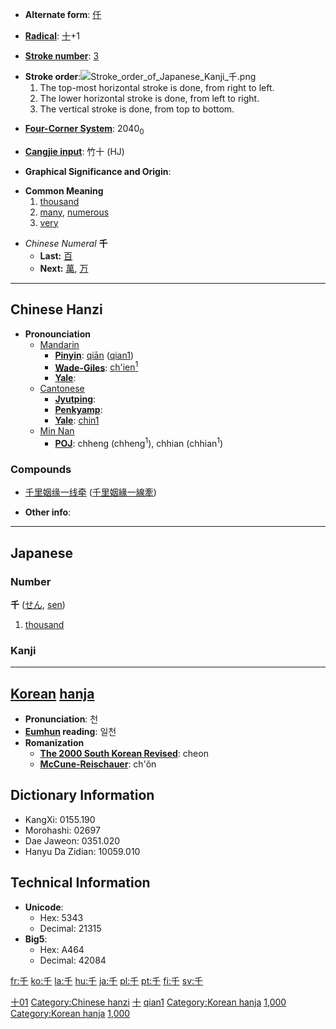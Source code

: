 * '''Alternate form''': [[仟]]

* '''[[Wiktionary:Chinese radical index| Radical]]''': [[Wiktionary:Chinese radical index 十|十]]+1

* '''[[Wiktionary:Chinese total strokes index|Stroke number]]''': [[Wiktionary:Chinese total strokes index 3|3]]

*'''Stroke order''':[[Image:Stroke order of Japanese Kanji 千.png]]
*# The top-most horizontal stroke is done, from right to left.
*# The lower horizontal stroke is done, from left to right.
*# The vertical stroke is done, from top to bottom.

* '''[[Wiktionary:Chinese four corner index|Four-Corner System]]''': 2040<sub>0</sub>

* '''[[Wiktionary:Chinese Cangjie index|Cangjie input]]''': 竹十 (HJ)

* '''Graphical Significance and Origin''': 

* '''Common Meaning'''
*# [[thousand]]
*# [[many]], [[numerous]]
*# [[very]]

*''Chinese Numeral'' '''千'''
**'''Last:''' [[百]]
**'''Next:''' [[萬]], [[万]]


----

== Chinese Hanzi ==

*'''Pronounciation '''
**[[Mandarin]]
***'''[[Pinyin]]''': [[qiān]] ([[qian1]])
***'''[[Wade-Giles]]''': [[ch'ien1|ch'ien<sup>1</sup>]]
***'''[[Yale]]''': 
**[[Cantonese]]
***'''[[Jyutping]]''': 
***'''[[Penkyamp]]''': 
***'''[[Yale]]''': [[chin1]]
**[[wikipedia:Min_Nan|Min Nan]]
***'''[[wikipedia:POJ|POJ]]''': chheng (chheng<sup>1</sup>), chhian (chhian<sup>1</sup>)

===Compounds===
{{top}}
*[[千里姻缘一线牵]] ([[千里姻緣一線牽]])
{{mid}}
{{bottom}}

* '''Other info''': 


----

==Japanese==
===Number===
'''千''' ([[せん]], [[sen]])
# [[thousand]]


===Kanji===
[[Category:Grade 1 kanji|十01]]
{{kanji|[[せん]] ([[sen]])|[[ち]] ([[chi]])|十01}}


----

== [[Korean]] [[hanja]] ==

* '''Pronunciation''': 천
* '''[[Eumhun]] reading''': 일천
* '''Romanization'''
** '''[[The 2000 South Korean Revised Romanization|The 2000 South Korean Revised]]''': cheon
** '''[[McCune-Reischauer]]''': ch'ŏn


== Dictionary Information ==

* KangXi: 0155.190
* Morohashi: 02697
* Dae Jaweon: 0351.020
* Hanyu Da Zidian: 10059.010

== Technical Information ==

* '''Unicode''':
** Hex: 5343
** Decimal: 21315
* '''Big5''':
** Hex: A464
** Decimal: 42084

[[Category:Chinese hanzi]]
[[Category:zh-tw:Numbers|十]]
[[Category:zh-cn:Numbers|qian1]]
[[Category:Korean hanja]]
[[Category:Japanese numbers|1,000]]
[[Category:Korean hanja]]
[[Category:Korean numbers|1,000]]


[[fr:千]]
[[ko:千]]
[[la:千]]
[[hu:千]]
[[ja:千]]
[[pl:千]]
[[pt:千]]
[[fi:千]]
[[sv:千]]